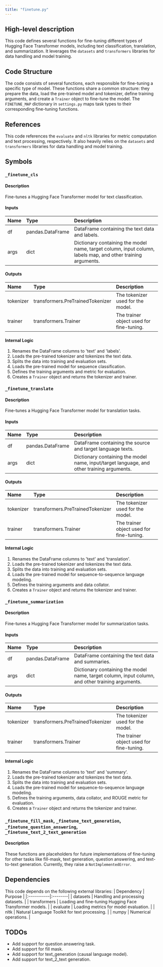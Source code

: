 ```yaml
---
title: "finetune.py"
---
```


## High-level description
This code defines several functions for fine-tuning different types of Hugging Face Transformer models, including text classification, translation, and summarization. It leverages the `datasets` and `transformers` libraries for data handling and model training.

## Code Structure
The code consists of several functions, each responsible for fine-tuning a specific type of model. These functions share a common structure: they prepare the data, load the pre-trained model and tokenizer, define training arguments, and create a `Trainer` object to fine-tune the model. The `FINETUNE_MAP` dictionary in `settings.py` maps task types to their corresponding fine-tuning functions.

## References
This code references the `evaluate` and `nltk` libraries for metric computation and text processing, respectively. It also heavily relies on the `datasets` and `transformers` libraries for data handling and model training.

## Symbols

### `_finetune_cls`
#### Description
Fine-tunes a Hugging Face Transformer model for text classification.

#### Inputs
| Name | Type | Description |
|:-----|:-----|:------------|
| df | pandas.DataFrame | DataFrame containing the text data and labels. |
| args | dict | Dictionary containing the model name, target column, input column, labels map, and other training arguments. |

#### Outputs
| Name | Type | Description |
|:-----|:-----|:------------|
| tokenizer | transformers.PreTrainedTokenizer | The tokenizer used for the model. |
| trainer | transformers.Trainer | The trainer object used for fine-tuning. |

#### Internal Logic
1. Renames the DataFrame columns to 'text' and 'labels'.
2. Loads the pre-trained tokenizer and tokenizes the text data.
3. Splits the data into training and evaluation sets.
4. Loads the pre-trained model for sequence classification.
5. Defines the training arguments and metric for evaluation.
6. Creates a `Trainer` object and returns the tokenizer and trainer.

### `_finetune_translate`
#### Description
Fine-tunes a Hugging Face Transformer model for translation tasks.

#### Inputs
| Name | Type | Description |
|:-----|:-----|:------------|
| df | pandas.DataFrame | DataFrame containing the source and target language texts. |
| args | dict | Dictionary containing the model name, input/target language, and other training arguments. |

#### Outputs
| Name | Type | Description |
|:-----|:-----|:------------|
| tokenizer | transformers.PreTrainedTokenizer | The tokenizer used for the model. |
| trainer | transformers.Trainer | The trainer object used for fine-tuning. |

#### Internal Logic
1. Renames the DataFrame columns to 'text' and 'translation'.
2. Loads the pre-trained tokenizer and tokenizes the text data.
3. Splits the data into training and evaluation sets.
4. Loads the pre-trained model for sequence-to-sequence language modeling.
5. Defines the training arguments and data collator.
6. Creates a `Trainer` object and returns the tokenizer and trainer.

### `_finetune_summarization`
#### Description
Fine-tunes a Hugging Face Transformer model for summarization tasks.

#### Inputs
| Name | Type | Description |
|:-----|:-----|:------------|
| df | pandas.DataFrame | DataFrame containing the text data and summaries. |
| args | dict | Dictionary containing the model name, target column, input column, and other training arguments. |

#### Outputs
| Name | Type | Description |
|:-----|:-----|:------------|
| tokenizer | transformers.PreTrainedTokenizer | The tokenizer used for the model. |
| trainer | transformers.Trainer | The trainer object used for fine-tuning. |

#### Internal Logic
1. Renames the DataFrame columns to 'text' and 'summary'.
2. Loads the pre-trained tokenizer and tokenizes the text data.
3. Splits the data into training and evaluation sets.
4. Loads the pre-trained model for sequence-to-sequence language modeling.
5. Defines the training arguments, data collator, and ROUGE metric for evaluation.
6. Creates a `Trainer` object and returns the tokenizer and trainer.

### `_finetune_fill_mask`, `_finetune_text_generation`, `_finetune_question_answering`, `_finetune_text_2_text_generation`
#### Description
These functions are placeholders for future implementations of fine-tuning for other tasks like fill-mask, text generation, question answering, and text-to-text generation. Currently, they raise a `NotImplementedError`.

## Dependencies
This code depends on the following external libraries:
| Dependency | Purpose |
|:-----------|:--------|
| datasets | Handling and processing datasets. |
| transformers | Loading and fine-tuning Hugging Face Transformer models. |
| evaluate | Loading metrics for model evaluation. |
| nltk | Natural Language Toolkit for text processing. |
| numpy | Numerical operations. |

## TODOs
- Add support for question answering task.
- Add support for fill mask.
- Add support for text_generation (causal language model).
- Add support for text_2_text generation.
